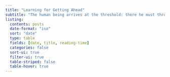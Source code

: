 ```yaml
---
title: "Learning for Getting Ahead"
subtitle: "The human being arrives at the threshold: there he must throw himself headlong into that which has no foundation and no head."
listing:
  contents: posts
  date-format: "iso"
  sort: "date"
  type: table
  fields: [date, title, reading-time]
  categories: false
  sort-ui: true
  filter-ui: true
  table-striped: false
  table-hover: true
---
```



